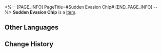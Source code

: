 <%-- [PAGE_INFO]
PageTitle=#Sudden Evasion Chip#
[END_PAGE_INFO] --%>
{{Item Infobox
|title       = Sudden Evasion Chip
|id          = 250210
|image       = Item Sudden Evasion Chip.png
|type        = 
|invCategory = 
|rarity      = 3
|effect      = During the first 2 turns of battle, greatly reduces DMG received.
|description = A game item in Aetherium Wars. Aether Spirits will gain a special enhanced ability after equipping it.
}}
'''Sudden Evasion Chip''' is a [[Item]].

==Other Languages==
{{Other Languages
|en   = Sudden Evasion Chip
|zhs  = 临时避险芯片
|zht  = 臨時避險晶片
|ja   = チップ「一時退避」
|ko   = 임시 회피 칩
|es   = Chip de evasión repentina
|fr   = Puce d'échappatoire temporaire
|ru   = Чип внезапного уклонения
|th   = ชิปหลบภัยชั่วคราว
|vi   = Chip Tránh Rủi Ro Tạm Thời
|de   = Chip: Plötzliche Flucht
|id   = Sudden Evasion Chip
|pt   = Chip de Evasão Súbita
}}

==Change History==
{{Change History|2.0}}